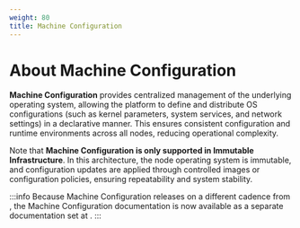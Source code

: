 ```yaml
---
weight: 80
title: Machine Configuration
---
```


# About Machine Configuration

**Machine Configuration** provides centralized management of the underlying operating system, allowing the platform to define and distribute OS configurations (such as kernel parameters, system services, and network settings) in a declarative manner. This ensures consistent configuration and runtime environments across all nodes, reducing operational complexity.

Note that **Machine Configuration is only supported in Immutable Infrastructure**. In this architecture, the node operating system is immutable, and configuration updates are applied through controlled images or configuration policies, ensuring repeatability and system stability.

:::info
Because Machine Configuration releases on a different cadence from <Term name="product" />, the Machine Configuration documentation is now available as a separate documentation set at <ExternalSiteLink name="immutable-infra" href="/machine_config/index.html" children="Machine Configuration" />.
:::
